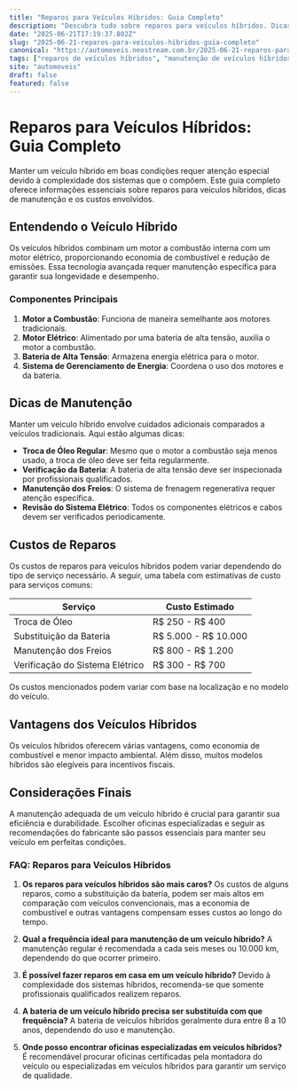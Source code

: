 ```yaml
---
title: "Reparos para Veículos Híbridos: Guia Completo"
description: "Descubra tudo sobre reparos para veículos híbridos. Dicas, custos e manutenção eficaz para manter seu veículo sempre em dia."
date: "2025-06-21T17:19:37.802Z"
slug: "2025-06-21-reparos-para-veiculos-hibridos-guia-completo"
canonical: "https://automoveis.neostream.com.br/2025-06-21-reparos-para-veiculos-hibridos-guia-completo"
tags: ["reparos de veículos híbridos", "manutenção de veículos híbridos", "custo de instalação de carregador ev em casa", "trocar luz do óleo volkswagen"]
site: "automoveis"
draft: false
featured: false
---
```


# Reparos para Veículos Híbridos: Guia Completo

Manter um veículo híbrido em boas condições requer atenção especial devido à complexidade dos sistemas que o compõem. Este guia completo oferece informações essenciais sobre reparos para veículos híbridos, dicas de manutenção e os custos envolvidos.

## Entendendo o Veículo Híbrido

Os veículos híbridos combinam um motor a combustão interna com um motor elétrico, proporcionando economia de combustível e redução de emissões. Essa tecnologia avançada requer manutenção específica para garantir sua longevidade e desempenho.

### Componentes Principais

1. **Motor a Combustão**: Funciona de maneira semelhante aos motores tradicionais.
2. **Motor Elétrico**: Alimentado por uma bateria de alta tensão, auxilia o motor a combustão.
3. **Bateria de Alta Tensão**: Armazena energia elétrica para o motor.
4. **Sistema de Gerenciamento de Energia**: Coordena o uso dos motores e da bateria.

## Dicas de Manutenção

Manter um veículo híbrido envolve cuidados adicionais comparados a veículos tradicionais. Aqui estão algumas dicas:

- **Troca de Óleo Regular**: Mesmo que o motor a combustão seja menos usado, a troca de óleo deve ser feita regularmente.
- **Verificação da Bateria**: A bateria de alta tensão deve ser inspecionada por profissionais qualificados.
- **Manutenção dos Freios**: O sistema de frenagem regenerativa requer atenção específica.
- **Revisão do Sistema Elétrico**: Todos os componentes elétricos e cabos devem ser verificados periodicamente.

## Custos de Reparos

Os custos de reparos para veículos híbridos podem variar dependendo do tipo de serviço necessário. A seguir, uma tabela com estimativas de custo para serviços comuns:

| Serviço | Custo Estimado |
|---------|----------------|
| Troca de Óleo | R$ 250 - R$ 400 |
| Substituição da Bateria | R$ 5.000 - R$ 10.000 |
| Manutenção dos Freios | R$ 800 - R$ 1.200 |
| Verificação do Sistema Elétrico | R$ 300 - R$ 700 |

Os custos mencionados podem variar com base na localização e no modelo do veículo.

## Vantagens dos Veículos Híbridos

Os veículos híbridos oferecem várias vantagens, como economia de combustível e menor impacto ambiental. Além disso, muitos modelos híbridos são elegíveis para incentivos fiscais.

## Considerações Finais

A manutenção adequada de um veículo híbrido é crucial para garantir sua eficiência e durabilidade. Escolher oficinas especializadas e seguir as recomendações do fabricante são passos essenciais para manter seu veículo em perfeitas condições.

### FAQ: Reparos para Veículos Híbridos

1. **Os reparos para veículos híbridos são mais caros?**
   Os custos de alguns reparos, como a substituição da bateria, podem ser mais altos em comparação com veículos convencionais, mas a economia de combustível e outras vantagens compensam esses custos ao longo do tempo.

2. **Qual a frequência ideal para manutenção de um veículo híbrido?**
   A manutenção regular é recomendada a cada seis meses ou 10.000 km, dependendo do que ocorrer primeiro.

3. **É possível fazer reparos em casa em um veículo híbrido?**
   Devido à complexidade dos sistemas híbridos, recomenda-se que somente profissionais qualificados realizem reparos.

4. **A bateria de um veículo híbrido precisa ser substituída com que frequência?**
   A bateria de veículos híbridos geralmente dura entre 8 a 10 anos, dependendo do uso e manutenção.

5. **Onde posso encontrar oficinas especializadas em veículos híbridos?**
   É recomendável procurar oficinas certificadas pela montadora do veículo ou especializadas em veículos híbridos para garantir um serviço de qualidade.
